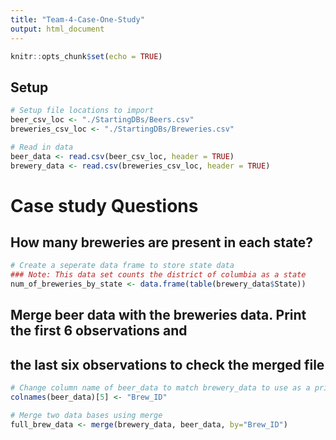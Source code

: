 ```yaml
---
title: "Team-4-Case-One-Study"
output: html_document
---
```


```r
knitr::opts_chunk$set(echo = TRUE)
```

## Setup
```r
# Setup file locations to import 
beer_csv_loc <- "./StartingDBs/Beers.csv"
breweries_csv_loc <- "./StartingDBs/Breweries.csv"

# Read in data 
beer_data <- read.csv(beer_csv_loc, header = TRUE)
brewery_data <- read.csv(breweries_csv_loc, header = TRUE)
```

# Case study Questions 

## How many breweries are present in each state?
```r
# Create a seperate data frame to store state data 
### Note: This data set counts the district of columbia as a state
num_of_breweries_by_state <- data.frame(table(brewery_data$State))
```

## Merge beer data with the breweries data. Print the first 6 observations and 
## the last six observations to check the merged file
```r
# Change column name of beer_data to match brewery_data to use as a primary key
colnames(beer_data)[5] <- "Brew_ID"

# Merge two data bases using merge
full_brew_data <- merge(brewery_data, beer_data, by="Brew_ID")
```






















